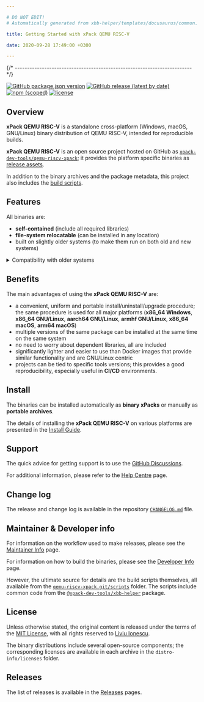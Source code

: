 ```yaml
---

# DO NOT EDIT!
# Automatically generated from xbb-helper/templates/docusaurus/common.

title: Getting Started with xPack QEMU RISC-V

date: 2020-09-28 17:49:00 +0300

---
```



{/* ------------------------------------------------------------------------ */}

[![GitHub package.json version](https://img.shields.io/github/package-json/v/xpack-dev-tools/qemu-riscv-xpack)](https://github.com/xpack-dev-tools/qemu-riscv-xpack/blob/xpack/package.json)
[![GitHub release (latest by date)](https://img.shields.io/github/v/release/xpack-dev-tools/qemu-riscv-xpack)](https://github.com/xpack-dev-tools/qemu-riscv-xpack/releases/)
[![npm (scoped)](https://img.shields.io/npm/v/@xpack-dev-tools/qemu-riscv.svg?color=blue)](https://www.npmjs.com/package/@xpack-dev-tools/qemu-riscv/)
[![license](https://img.shields.io/github/license/xpack-dev-tools/qemu-riscv-xpack)](https://github.com/xpack-dev-tools/qemu-riscv-xpack/blob/xpack/LICENSE)

## Overview

**xPack QEMU RISC-V** is a standalone cross-platform (Windows, macOS, GNU/Linux)
binary distribution of QEMU RISC-V,
intended for reproducible builds.

<Overview/>

**xPack QEMU RISC-V** is an open source project hosted on GitHub as
[`xpack-dev-tools/qemu-riscv-xpack`](https://github.com/xpack-dev-tools/qemu-riscv-xpack);
it provides the platform specific binaries as
[release assets](https://github.com/xpack-dev-tools/qemu-riscv-xpack/releases).

In addition to the binary archives and the package metadata,
this project also includes the
[build scripts](https://github.com/xpack-dev-tools/qemu-riscv-xpack/tree/xpack/scripts).

<UpgradeNotice/>

## Features

All binaries are:

- **self-contained** (include all required libraries)
- **file-system relocatable** (can be installed in any location)
- built on slightly older systems (to make them run on both old and new systems)

<details>
<summary>Compatibility with older systems</summary>

Given that most operating systems maintain significant compatibility
with older versions, building an application on an older system ensures
that the same binary can run on newer versions. Conversely, building an
application on a newer system may utilize library features that are
not available in older versions, making backward compatibility less
feasible.

</details>

## Benefits

The main advantages of using the **xPack QEMU RISC-V** are:

- a convenient, uniform and portable install/uninstall/upgrade procedure;
  the same procedure is used for all major
  platforms (**x86_64 Windows**,
  **x86_64 GNU/Linux**,
  **aarch64 GNU/Linux**,
  **armhf GNU/Linux**,
  **x86_64 macOS**,
  **arm64 macOS**)
- multiple versions of the same package can be installed at the same time on
  the same system
- no need to worry about dependent libraries, all are included
- significantly lighter and easier to use than Docker images that provide
  similar functionality and are GNU/Linux centric
- projects can be tied to specific tools versions; this provides a good
  reproducibility, especially useful in **CI/CD** environments.

<Compatibility/>

## Install

The binaries can be installed automatically as **binary xPacks** or manually as
**portable archives**.

The details of installing the **xPack QEMU RISC-V** on various platforms are
presented in the
[Install Guide](/docs/install/).

<Documentation/>

<ReleaseSchedule/>

## Support

The quick advice for getting support is to use the
[GitHub Discussions](https://github.com/xpack-dev-tools/qemu-riscv-xpack/discussions/).

For additional information, please refer to the
[Help Centre](/docs/support/) page.

## Change log

The release and change log is available in the repository
[`CHANGELOG.md`](https://github.com/xpack-dev-tools/qemu-riscv-xpack/blob/xpack/CHANGELOG.md) file.

## Maintainer & Developer info

For information on the workflow used to make releases, please see the
[Maintainer Info](/docs/maintainer-info/) page.

For information on how to build the binaries, please see the
[Developer Info](/docs/developer-info/) page.

However, the ultimate source for details are the build scripts themselves,
all available from the
[`qemu-riscv-xpack.git/scripts`](https://github.com/xpack-dev-tools/qemu-riscv-xpack/tree/xpack/scripts/)
folder. The scripts include common code from the [`@xpack-dev-tools/xbb-helper`](https://github.com/xpack-dev-tools/xbb-helper-xpack) package.

## License

Unless otherwise stated, the original content is released under the terms of the
[MIT License](https://opensource.org/licenses/mit/),
with all rights reserved to
[Liviu Ionescu](https://github.com/ilg-ul).

The binary distributions include several open-source components; the
corresponding licenses are available in each archive in the
`distro-info/licenses` folder.

## Releases

The list of releases is available in the [Releases](/docs/releases/) pages.
